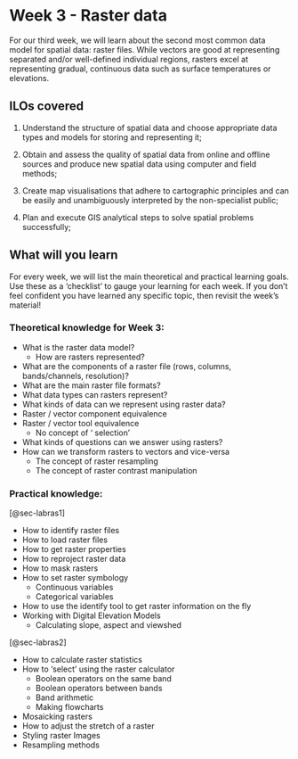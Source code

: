 # Week 3 - Raster data

For our third week, we will learn about the second most common data model for spatial data: raster files. While vectors are good at representing separated and/or well-defined individual regions, rasters excel at representing gradual, continuous data such as surface temperatures or elevations. 

## ILOs covered

1.  Understand the structure of spatial data and choose appropriate data types and models for storing and representing it;

2.  Obtain and assess the quality of spatial data from online and offline sources and produce new spatial data using computer and field methods;

3.  Create map visualisations that adhere to cartographic principles and can be easily and unambiguously interpreted by the non-specialist public;

4.  Plan and execute GIS analytical steps to solve spatial problems successfully;

## What will you learn

For every week, we will list the main theoretical and practical learning goals. Use these as a 'checklist' to gauge your learning for each week. If you don't feel confident you have learned any specific topic, then revisit the week's material!

### Theoretical knowledge for Week 3:

- What is the raster data model?
    - How are rasters represented?
- What are the components of a raster file (rows, columns, bands/channels, resolution)?
- What are the main raster file formats?
- What data types can rasters represent?
- What kinds of data can we represent using raster data?
- Raster / vector component equivalence
- Raster / vector tool equivalence
    - No concept of ‘ selection’ 
- What kinds of questions can we answer using rasters?
- How can we transform rasters to vectors and vice-versa
    - The concept of raster resampling
    - The concept of raster contrast manipulation

### Practical knowledge:

[@sec-labras1]

- How to identify raster files
- How to load raster files 
- How to get raster properties
- How to reproject raster data
- How to mask rasters
- How to set raster symbology
    - Continuous variables
    - Categorical variables 
- How to use the identify tool to get raster information on the fly
- Working with Digital Elevation Models
    - Calculating slope, aspect and viewshed

[@sec-labras2]

- How to calculate raster statistics 
- How to ‘select’ using the raster calculator 
    - Boolean operators on the same band
    - Boolean operators between bands
    - Band arithmetic
    - Making flowcharts
- Mosaicking rasters
- How to adjust the stretch of a raster
- Styling raster Images 
- Resampling methods

